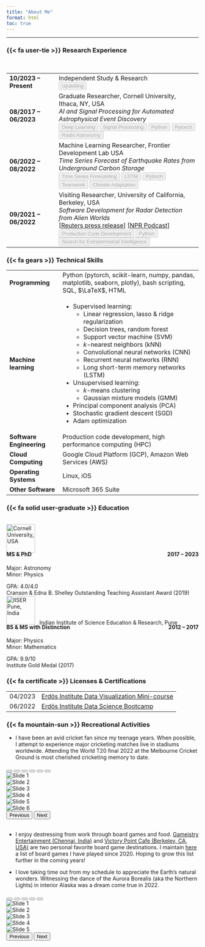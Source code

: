 ```yaml
---
title: "About Me"
format: html
toc: true
---
```

---

### {{< fa user-tie >}} Research Experience
<table class="table table-borderless table-hover w-auto" >
    <!-- Row 1 -->
    <tr>
        <td><b>10/2023 &ndash; Present<b></td>
        <td>Independent Study & Research<br>
            <button class="btn btn-outline-secondary" disabled>Upskilling</button>
        </td><br>
    </tr>
    <!-- Row 2 -->
    <tr>
        <td><b>08/2017 &ndash; 06/2023<b></td>
        <td>Graduate Researcher, Cornell University, Ithaca, NY, USA<br>
            <i>AI and Signal Processing for Automated Astrophysical Event Discovery</i><br>
            <button class="btn btn-outline-secondary" disabled>Deep Learning</button>
            <button class="btn btn-outline-secondary" disabled>Signal Processing</button>
            <button class="btn btn-outline-secondary" disabled>Python</button>
            <button class="btn btn-outline-secondary" disabled>Pytorch</button>
            <button class="btn btn-outline-secondary" disabled>Radio Astronomy</button><br>
        </td>
    </tr>
    <!-- Row 3 -->
    <tr>
        <td><b>06/2022 &ndash; 08/2022<b>
        </td>
        <td>Machine Learning Researcher, Frontier Development Lab USA<br>
            <i>Time Series Forecast of Earthquake Rates from Underground Carbon Storage</i><br>
            <button class="btn btn-outline-secondary" disabled>Time Series Forecasting</button>
            <button class="btn btn-outline-secondary" disabled>LSTM</button>
            <button class="btn btn-outline-secondary" disabled>Pytorch</button>
            <button class="btn btn-outline-secondary" disabled>Teamwork</button>
            <button class="btn btn-outline-secondary" disabled>Climate Adaptation</button><br>
        </td>
    </tr>
    <!-- Row 4 -->
    <tr>
        <td><b>09/2021 &ndash; 06/2022<b></td>
        <td>Visiting Researcher, University of California, Berkeley, USA<br>
            <i>Software Development for Radar Detection from Alien Worlds</i><br>
            [<a href="https://www.reuters.com/science/scientists-expand-search-signs-intelligent-alien-life-2023-05-31/">Reuters press release</a>] [<a href="https://www.wvxu.org/podcast/looking-up/2023-08-11/listening-for-aliens-with-dr-akshay-suresh">NPR Podcast</a>]<br>
            <button class="btn btn-outline-secondary" disabled>Production Code Development</button>
            <button class="btn btn-outline-secondary" disabled>Python</button>
            <button class="btn btn-outline-secondary" disabled>Search for Extraterrestrial Intelligence</button>
        </td>
    </tr>            
</table>

### {{< fa gears >}} Technical Skills
<table class="table table-borderless table-hover w-auto" style="width:100%">
    <!-- Row 1: Programming Skills -->
    <tr>
        <td><b>Programming</b></td>
        <td>
            Python (pytorch, scikit-learn, numpy, pandas, matplotlib, seaborn, plotly), bash scripting, SQL, $\LaTeX$, HTML
        </td>
    </tr>
    <!-- Row 2: Machine Learning techniques -->
    <tr>
        <td><b>Machine learning</b></td>
        <td>
            <ul>
                <li>Supervised learning:
                    <ul class="a">
                        <li>Linear regression, lasso & ridge regularization</li>
                        <li>Decision trees, random forest</li>
                        <li>Support vector machine (SVM)</li>
                        <li>$k$-nearest neighbors (kNN)</li>
                        <li>Convolutional neural networks (CNN)</li>
                        <li>Recurrent neural networks (RNN)</li>
                        <li>Long short-term memory networks (LSTM)</li>
                    </ul></li>
                <li>Unsupervised learning:
                    <ul class="a">
                        <li>$k$-means clustering</li>
                        <li>Gaussian mixture models (GMM)</li>
                    </ul></li>
                <li>Principal component analysis (PCA)</li>
                <li>Stochastic gradient descent (SGD)</li>
                <li>Adam optimization</li>
            </ul>
        </td>    
    </tr>
    <!-- Row 3: Software engineering skills -->
    <tr>
        <td><b>Software Engineering<b></td>
        <td>Production code development, high performance computing (HPC)</td>
    </tr>    
    <!-- Row 4: Cloud computing experience-->
    <tr>
        <td><b>Cloud Computing</b></td>
        <td>Google Cloud Platform (GCP), Amazon Web Services (AWS)</td>
    </tr>
    <!-- Row 5: Operating ststems-->
    <tr>
        <td><b>Operating Systems<b></td>
        <td>Linux, iOS</td>
    </tr>
    <!-- Row 6: Other software -->
    <tr>
        <td><b>Other Software<b></td>
        <td>Microsoft 365 Suite</td>
    </tr>    
</table>

### {{< fa solid user-graduate >}} Education 
```{=html}
<!-- Empty vertical space -->
 <br>
<!-- MS & PhD, Cornell University, 2017 – 2023 --> 
<div class="box">
    <div class="card border-primary mb-3" style="max-width: 36.5rem;">
        <div class="card-header bg-light border-success">
            <img src="images/cornell_logo_simple_black.svg" height=75 alt="Cornell University, USA">
        </div>
    <div class="card-body bg-light">
        <h4 style="margin-top: -5px; text-align:left">MS & PhD
            <span style="float:right;"> 2017 &ndash; 2023 </span>
        </h4>
        <p class="card-text">
            Major: Astronomy <br>
            Minor: Physics <br>  
        </p>
    </div>
    <div class="card-footer bg-light border-success">
        GPA: 4.0/4.0 <br>
        Cranson & Edna B. Shelley Outstanding Teaching Assistant Award (2019)  
    </div>
</div>    
<!-- Empty horizontal space -->
<div class="horizontalgap" style="width:2rem"></div>  
<!-- BS & MS, IISER Pune, 2012 – 2017 -->
<div class="box"> 
    <div class="card border-primary mb-3" style="max-width: 36.5rem;">
        <div class="card-header bg-light border-success">
            <img src="images/IISER_Pune_logo.svg" height=75 alt="IISER Pune, India">
            &nbsp; Indian Institute of Science Education & Research, Pune
        </div>
    <div class="card-body bg-light">
        <h4 class="card-title" style="margin-top: -5px; text-align:left">BS & MS with Distinction
            <span style="float:right;"> 2012 &ndash; 2017 </span>
        </h4>
        <p class="card-text">
            Major: Physics <br>
            Minor: Mathematics <br>  
        </p>
    </div>
    <div class="card-footer bg-light border-success">
        GPA: 9.9/10 <br>
        Institute Gold Medal (2017)  
    </div>
</div>
```

### {{< fa certificate >}} Licenses & Certifications
<table class="table table-borderless w-auto" style="width:100%">
    <tr>
        <!-- Erdos Institute Data Visualization Minicourse -->
        <td>04/2023</td>
        <td><a href="https://www.erdosinstitute.org/certificates/spring-2023/data-visualization-mini-course/akshay-suresh" target="_blank">Erd&ouml;s Institute Data Visualization Mini-course</a>
        </td>
    </tr>
    <tr>
        <!-- Erdos Institute Data Science Bootcamp -->
        <td>06/2022</td>
        <td><a href="https://www.erdosinstitute.org/certificates/spring-2022/akshay-suresh" target="_blank">Erd&ouml;s Institute Data Science Bootcamp</a>
        </td>    
    </tr>
</table>

### {{< fa mountain-sun >}} Recreational Activities
* I have been an avid cricket fan since my teenage years. When possible, I attempt to experience major cricketing matches live in stadiums worldwide. Attending the World T20 final 2022 at the Melbourne Cricket Ground is most cherished cricketing memory to date.

```{=html}
<!-- MCG photos in Bootstrap image carousel -->
<div id="MCGcarousel" class="carousel slide mx-auto" style="width:85%">
    <!-- Indicators at the bottom of the carousel -->
    <div class="carousel-indicators">
        <button type="button" data-bs-target="#MCGcarousel" data-bs-slide-to="0" class="active" aria-current="true" aria-label="Slide 1"></button>
        <button type="button" data-bs-target="#MCGcarousel" data-bs-slide-to="1" aria-label="Slide 2"></button>
        <button type="button" data-bs-target="#MCGcarousel" data-bs-slide-to="2" aria-label="Slide 3"></button>
        <button type="button" data-bs-target="#MCGcarousel" data-bs-slide-to="3" aria-label="Slide 4"></button>
        <button type="button" data-bs-target="#MCGcarousel" data-bs-slide-to="4" aria-label="Slide 5"></button>
        <button type="button" data-bs-target="#MCGcarousel" data-bs-slide-to="5" aria-label="Slide 6"></button>
    </div>
    
    <div class="carousel-inner">
        <!-- Photo 1 -->
        <div class="carousel-item active">
            <img src="images/MCG_2022/mcg_1.png" class="d-block w-75 center-img" alt="Slide 1">
        </div>
        <!-- Photo 2 -->
        <div class="carousel-item">
            <img src="images/MCG_2022/mcg_2.png" class="d-block w-75 center-img" alt="Slide 2">
        </div>
        <!-- Photo 3 -->
        <div class="carousel-item">
            <img src="images/MCG_2022/mcg_3.png" class="d-block w-75 center-img" alt="Slide 3">
        </div>
        <!-- Photo 4 -->
        <div class="carousel-item">
            <img src="images/MCG_2022/mcg_4.png" class="d-block w-75 center-img" alt="Slide 4">
        </div>
        <!-- Photo 5 -->
        <div class="carousel-item">
            <img src="images/MCG_2022/mcg_5.png" class="d-block w-75 center-img" alt="Slide 5">
        </div>
        <!-- Photo 6 -->
        <div class="carousel-item">
            <img src="images/MCG_2022/mcg_6.png" class="d-block w-75 center-img" alt="Slide 6">
        </div>                
    </div>
    
    <!-- Left arrow -->
    <button class="carousel-control-prev" type="button" data-bs-target="#MCGcarousel" data-bs-slide="prev">
        <span class="carousel-control-prev-icon" aria-hidden="true"></span>
        <span class="visually-hidden">Previous</span>
    </button>
    
    <!-- Right arrow -->
    <button class="carousel-control-next" type="button" data-bs-target="#MCGcarousel" data-bs-slide="next">
        <span class="carousel-control-next-icon" aria-hidden="true"></span>
        <span class="visually-hidden">Next</span>
    </button>
</div>
<br>
```

* I enjoy destressing from work through board games and food. [Gameistry Entertainment (Chennai, India)](https://www.gameistry.in/) and [Victory Point Cafe (Berkeley, CA, USA)](https://www.victorypointcafe.com/) are two personal favorite board game destinations. I maintain [here](boardgames.qmd) a list of board games I have played since 2020. Hoping to grow this list further in the coming years!

* I love taking time out from my schedule to appreciate the Earth's natural wonders. Witnessing the dance of the Aurora Borealis (aka the Northern Lights) in interior Alaska was a dream come true in 2022.
```{=html}
<!-- Aurora Borealis photos in Bootstrap image carousel -->
<div id="AuroraCarousel" class="carousel slide mx-auto" style="width:85%">
    <!-- Indicators at the bottom of the carousel -->
    <div class="carousel-indicators">
        <button type="button" data-bs-target="#AuroraCarousel" data-bs-slide-to="0" class="active" aria-current="true" aria-label="Slide 1"></button>
        <button type="button" data-bs-target="#AuroraCarousel" data-bs-slide-to="1" aria-label="Slide 2"></button>
        <button type="button" data-bs-target="#AuroraCarousel" data-bs-slide-to="2" aria-label="Slide 3"></button>
        <button type="button" data-bs-target="#AuroraCarousel" data-bs-slide-to="3" aria-label="Slide 4"></button>
        <button type="button" data-bs-target="#AuroraCarousel" data-bs-slide-to="4" aria-label="Slide 5"></button>
    </div>
    
    <div class="carousel-inner">
        <!-- Photo 1 -->
        <div class="carousel-item active">
            <img src="images/Aurora_2022/aurora_1.jpg" class="d-block w-50 center-img" alt="Slide 1">
        </div>
        <!-- Photo 2 -->
        <div class="carousel-item">
            <img src="images/Aurora_2022/aurora_2.jpg" class="d-block w-50 center-img" alt="Slide 2">
        </div>
        <!-- Photo 3 -->
        <div class="carousel-item">
            <img src="images/Aurora_2022/aurora_3.jpg" class="d-block w-50 center-img" alt="Slide 3">
        </div>
        <!-- Photo 4 -->
        <div class="carousel-item">
            <img src="images/Aurora_2022/aurora_4.jpg" class="d-block w-50 center-img" alt="Slide 4">
        </div>
        <!-- Photo 5 -->
        <div class="carousel-item">
            <img src="images/Aurora_2022/aurora_5.jpg" class="d-block w-50 center-img" alt="Slide 5">
        </div>             
    </div>
    
    <!-- Left arrow -->
    <button class="carousel-control-prev" type="button" data-bs-target="#AuroraCarousel" data-bs-slide="prev">
        <span class="carousel-control-prev-icon" aria-hidden="true"></span>
        <span class="visually-hidden">Previous</span>
    </button>
    
    <!-- Right arrow -->
    <button class="carousel-control-next" type="button" data-bs-target="#AuroraCarousel" data-bs-slide="next">
        <span class="carousel-control-next-icon" aria-hidden="true"></span>
        <span class="visually-hidden">Next</span>
    </button>
</div>
<br>
```



